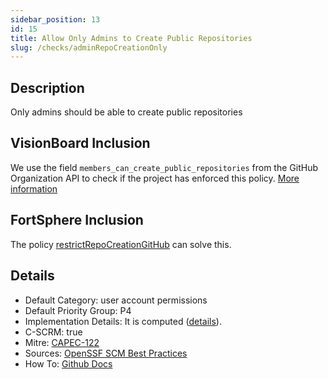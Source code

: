 ```yaml
---
sidebar_position: 13
id: 15
title: Allow Only Admins to Create Public Repositories
slug: /checks/adminRepoCreationOnly
---
```


<!-- BANNER:START -->

<!-- BANNER:END -->

<!-- DESCRIPTION:START -->
## Description
Only admins should be able to create public repositories
<!-- DESCRIPTION:END -->

## VisionBoard Inclusion

We use the field `members_can_create_public_repositories` from the GitHub Organization API to check if the project has enforced this policy. [More information](https://github.com/secure-dashboards/openjs-foundation-dashboard/issues/75)

## FortSphere Inclusion

The policy [restrictRepoCreationGitHub](/docs/policies/restrictRepoCreationGitHub) can solve this.

<!-- DETAILS:START -->
## Details
- Default Category: user account permissions
- Default Priority Group: P4
- Implementation Details: It is computed ([details](https://github.com/OpenPathfinder/visionBoard/issues/75)).
- C-SCRM: true
- Mitre: [CAPEC-122](https://capec.mitre.org/data/definitions/122.html)
- Sources: [OpenSSF SCM Best Practices](https://best.openssf.org/SCM-BestPractices/github/organization/non_admins_can_create_public_repositories.html)
- How To: [Github Docs](https://docs.github.com/en/organizations/managing-organization-settings/restricting-repository-creation-in-your-organization)

<!-- DETAILS:END -->

